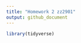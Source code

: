 ```yaml
---
title: "Homework 2 zz2901"
output: github_document
---
```


```r
library(tidyverse)
```

